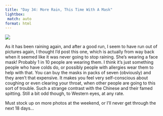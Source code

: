 ```yaml
---
title: "Day 34: More Rain, This Time With A Mask"
lightbox:
 match: auto
format: html
---
```


![](../images/20120523234450_dsc01534.jpg){group="all-the-pictures"}

As it has been raining again, and after a good run, I seem to have run out of pictures again, I thought I'd post this one, which is actually from way back when it seemed like it was never going to stop raining. She's wearing a face mask! Probably 1 in 10 people are wearing them. I think it's just something people who have colds do, or possibly people with allergies wear them to help with that. You can buy the masks in packs of seven (obviously) and they aren't that expensive. It makes you feel very self-conscious about coughing or even clearing your throat, when other people are going to this sort of trouble. Such a strange contrast with the Chinese and their famed spitting. Still a bit odd though, to Western eyes, at any rate.

Must stock up on more photos at the weekend, or I'll never get through the next 18 days...
